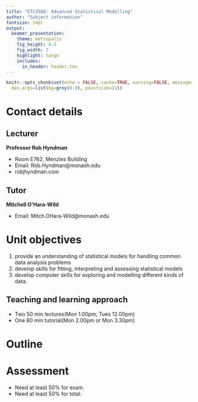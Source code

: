 ```yaml
---
title: "ETC3580: Advanced Statistical Modelling"
author: "Subject information"
fontsize: 14pt
output:
  beamer_presentation:
    theme: metropolis
    fig_height: 4.5
    fig_width: 7
    highlight: tango
    includes:
      in_header: header.tex
---
```


```r
knitr::opts_chunk$set(echo = FALSE, cache=TRUE, warning=FALSE, message=FALSE,
  dev.args=list(bg=grey(0.9), pointsize=11))
```

# Contact details

## Lecturer

**Professor Rob Hyndman**

  - Room E762, Menzies Building
  - Email: Rob.Hyndman@monash.edu
  - robjhyndman.com

## Tutor

**Mitchell O'Hara-Wild**

  - Email: Mitch.OHara-Wild@monash.edu 

# Unit objectives

  1. provide an understanding of statistical models for handling common data analysis problems
  2. develop skills for fitting, interpreting and assessing statistical models
  3. develop computer skills for exploring and modelling different kinds of data.

## Teaching and learning approach

 * Two 50 min lectures\newline (Mon 1.00pm; Tues 12.00pm)
 * One 80 min tutorial\newline (Mon 2.00pm or Mon 3.30pm)

#
\placefig{.4}{1.}{width=6cm}{RStudio-Ball}

\placefig{6.79}{0}{width=7.5cm,height=9.6cm}{ELM}

# Outline

\fontsize{12}{13}\sf

\hspace*{-0.8cm}\begin{tabular}{@{}rll@{}}
\bf Week & \multicolumn{2}{l}{\textbf{Topic}} \\
\midrule
1  & LM   & Graphics for linear models and interpreting interactions\\
2  & LM   & Leverage, influence, residual diagnostics\\
3  & GLM  & Regression with binary responses \\
4  & GLM  & Regression with binomial and proportional responses\\
5  & GLM  & Regression with count responses\\
6  & GLM  & Generalized linear model theory\\
7  & GLMM & Random effects\\
8  & GLMM & Panel data and hierarchical linear models\\
9  & GLMM & Mixed effects models for non-Gaussian responses\\
10 & GAM  & Regression splines, additive models\\
11 & GAM  & B-splines and penalized regression splines\\
12 & GAM  & GAMMs
\end{tabular}

# Assessment

\begin{tabular}{lll}
  \toprule
    \textbf{Task}  & \textbf{Due Date}     & \textbf{Value} \\
  \midrule
    Assignment 1 & 12 August            & 10\%\\
    Assignment 2 & 2 September          & 10\%\\
    Assignment 3 & 30 September         & 10\%\\
    Assignment 4 & 21 October           & 10\%\\
    Final exam   & Official exam period & 60\%\\
  \bottomrule
\end{tabular}

\vspace*{0.8cm}

\pause

  - Need at least 50\% for exam.
  - Need at least 50\% for total.

